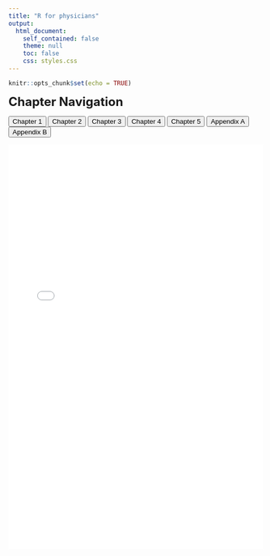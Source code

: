 ```yaml
---
title: "R for physicians"
output:
  html_document:
    self_contained: false
    theme: null
    toc: false
    css: styles.css
---
```


```r
knitr::opts_chunk$set(echo = TRUE)
```

<head>
  <link rel="stylesheet" href="styles.css">
</head>

<span style="font-size: 24px; font-weight: bold;">Chapter Navigation</span>

<div class="tabs">
  <button class="tablinks" onclick="openChapter(event, 'chapter1')">Chapter 1</button>
  <button class="tablinks" onclick="openChapter(event, 'chapter2')">Chapter 2</button>
  <button class="tablinks" onclick="openChapter(event, 'chapter3')">Chapter 3</button>
  <button class="tablinks" onclick="openChapter(event, 'chapter4')">Chapter 4</button>
  <button class="tablinks" onclick="openChapter(event, 'chapter5')">Chapter 5</button>
  <button class="tablinks" onclick="openChapter(event, 'chapter6')">Appendix A</button>
  <button class="tablinks" onclick="openChapter(event, 'chapter7')">Appendix B</button>
</div>

<div id="chapter1" class="tabcontent" style="display:block;">
  <iframe src="chapter-1.html" width="100%" height="800px" style="border:none;"></iframe>
</div>

<div id="chapter2" class="tabcontent" style="display:none;">
  <iframe src="chapter-2.html" width="100%" height="800px" style="border:none;"></iframe>
</div>

<div id="chapter3" class="tabcontent" style="display:none;">
  <iframe src="chapter-3.html" width="100%" height="800px" style="border:none;"></iframe>
</div>

<div id="chapter4" class="tabcontent" style="display:none;">
  <iframe src="chapter-4.html" width="100%" height="800px" style="border:none;"></iframe>
</div>

<div id="chapter5" class="tabcontent" style="display:none;">
  <iframe src="chapter-5.html" width="100%" height="800px" style="border:none;"></iframe>
</div>

<div id="chapter6" class="tabcontent" style="display:none;">
  <iframe src="chapter-6.html" width="100%" height="800px" style="border:none;"></iframe>
</div>

<div id="chapter7" class="tabcontent" style="display:none;">
  <iframe src="chapter-7.html" width="100%" height="800px" style="border:none;"></iframe>
</div>

<script>
function openChapter(evt, chapterName) {
  var i, tabcontent, tablinks;
  tabcontent = document.getElementsByClassName("tabcontent");
  
  // Hide all chapters
  for (i = 0; i < tabcontent.length; i++) {
    tabcontent[i].style.display = "none";
  }
  
  // Remove "active" class from all buttons
  tablinks = document.getElementsByClassName("tablinks");
  for (i = 0; i < tablinks.length; i++) {
    tablinks[i].className = tablinks[i].className.replace(" active", "");
  }
  
  // Show the selected chapter
  document.getElementById(chapterName).style.display = "block";
  
  // Add "active" class to the clicked button
  evt.currentTarget.className += " active";
}
</script>